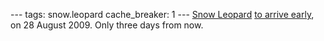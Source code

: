 ---
tags: snow.leopard
cache_breaker: 1
---
[[Snow Leopard]] [http://www.apple.com/pr/library/2009/08/24macosx.html to arrive early], on 28 August 2009. Only three days from now.
